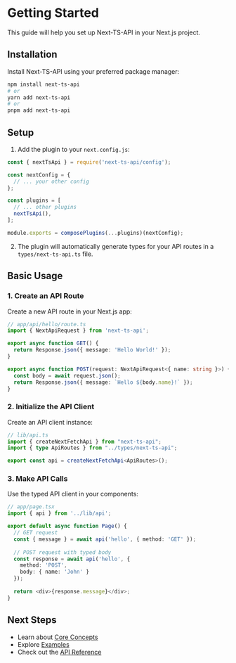 # Getting Started

This guide will help you set up Next-TS-API in your Next.js project.

## Installation

Install Next-TS-API using your preferred package manager:

```bash
npm install next-ts-api
# or
yarn add next-ts-api
# or
pnpm add next-ts-api
```

## Setup

1. Add the plugin to your `next.config.js`:

```javascript
const { nextTsApi } = require('next-ts-api/config');

const nextConfig = {
  // ... your other config
};

const plugins = [
  // ... other plugins
  nextTsApi(),
];

module.exports = composePlugins(...plugins)(nextConfig);
```

2. The plugin will automatically generate types for your API routes in a `types/next-ts-api.ts` file.

## Basic Usage

### 1. Create an API Route

Create a new API route in your Next.js app:

```typescript
// app/api/hello/route.ts
import { NextApiRequest } from 'next-ts-api';

export async function GET() {
  return Response.json({ message: 'Hello World!' });
}

export async function POST(request: NextApiRequest<{ name: string }>) {
  const body = await request.json();
  return Response.json({ message: `Hello ${body.name}!` });
}
```

### 2. Initialize the API Client

Create an API client instance:

```typescript
// lib/api.ts
import { createNextFetchApi } from "next-ts-api";
import { type ApiRoutes } from "../types/next-ts-api";

export const api = createNextFetchApi<ApiRoutes>();
```

### 3. Make API Calls

Use the typed API client in your components:

```typescript
// app/page.tsx
import { api } from '../lib/api';

export default async function Page() {
  // GET request
  const { message } = await api('hello', { method: 'GET' });
  
  // POST request with typed body
  const response = await api('hello', {
    method: 'POST',
    body: { name: 'John' }
  });
  
  return <div>{response.message}</div>;
}
```

## Next Steps

- Learn about [Core Concepts](/docs/core-concepts)
- Explore [Examples](/docs/examples)
- Check out the [API Reference](/docs/api-reference) 